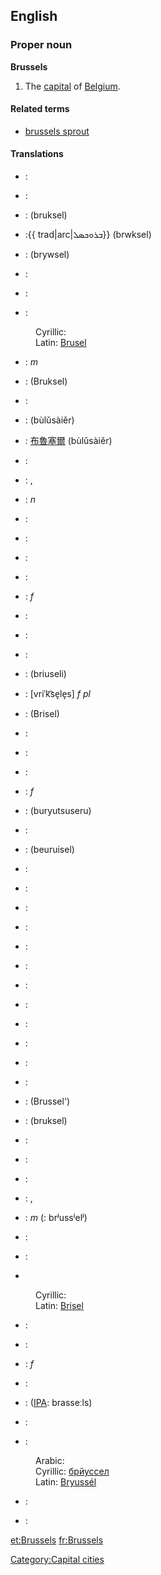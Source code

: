 ==English==

===Proper noun===
{{wikipedia}}
'''Brussels'''
#The [[capital]] of [[Belgium]].

====Related terms====
*[[brussels sprout]]

====Translations====
{{top}}
*{{af}}: {{trad|af|Brussel}}
*{{sq}}: {{trad|sq|Brukseli}}
*{{ar}}: {{trad|ar|بروكسل}} (bruksel)
*{{arc}}:{{ trad|arc|ܒܪܘܟܣܠ}} (brwksel)
*{{hy}}: {{trad|hy|Բրյուսել}} (brywsel)
*{{ast}}: {{trad|ast|Bruseles}}
*{{eu}}: {{trad|ast|Brusela}}
*{{be}}:
:Cyrillic: {{trad|be|Брусэль}}
:Latin: [[Brusel]]
*{{bs}}: {{trad|bs|Brisel}} ''m''
*{{bg}}: {{trad|bg|Брюксел}} (Bruksel)
*{{ca}}: {{trad|ca|Brussel•les}}
*{{zh}}: {{trad|zh|布鲁塞尔}} (bùlǔsàiěr)
*{{zh-yue}}: [[布魯塞爾]] (bùlǔsàiěr)
*{{cs}}: {{trad|cs|Brusel}}
*{{da}}: {{trad|da|Bruxelles}}, {{trad|da|Bryssel}}
*{{de}}: {{trad|de|Brüssel}} ''n''
*{{en}}: {{trad|en|Brussels}}
*{{eo}}: {{trad|eo|Bruselo}}
*{{et}}: {{trad|et|Brüssel}}
*{{fi}}: {{trad|fi|Bryssel}}
*{{fr}}: {{trad|fr|Bruxelles}} ''f''
*{{fy}}: {{trad|fy|Brussel}}
*{{hu}}: {{trad|hu|Brüsszel}}
*{{gl}}: {{trad|gl|Bruxelas}}
*{{ka}}: {{trad|ka|ბრიუსელი}} (briuseli)
*{{el}}: {{trad|el|Βρυξέλλες}} [vriˈk͡se̞le̞s] ''f pl''
*{{he}}: {{trad|he|בריסל}} (Brisel)
*{{io}}: {{trad|io|Bruxel}}
*{{ga}}: {{trad|ga|An Bhruiséil}}
*{{id}}: {{trad|id|Brusel}}
*{{it}}: {{trad|it|Bruxelles}} ''f''
*{{ja}}: {{trad|ja|ブリュッセル}} (buryutsuseru)
*{{jv}}: {{trad|jv|Brusel}}
*{{ko}}: {{trad|ko|브뤼셀}} (beuruisel)
*{{ku}}: {{trad|ku|Bruksel}}
*{{hr}}: {{trad|hr|Bruxelles}}
{{mid}}
*{{la}}: {{trad|la||Bruxellae}}
*{{lv}}: {{trad|lv||Brisele}}
*{{li}}: {{trad|li||Brussel}}
*{{lt}}: {{trad|lt||Briuselis}}
*{{lb}}: {{trad|lb||Bréissel}}
*{{ms}}: {{trad|ms||Brussels}}
*{{nl}}: {{trad|nl|Brussel}}
*{{nds}}: {{trad|nds||Brüssel}}
*{{no}}: {{trad|no||Brussel}}
*{{nn}}: {{trad|nn||Brussel}}
*{{uk}}: {{trad|uk||Брюссель}} (Brussel')
*{{fa}}: {{trad|fa||بروکسل}} (bruksel)
*{{pl}}: {{trad|pl||Bruksela}}
*{{pt}}: {{trad|pt||Bruxelas}}
*{{qu}}: {{trad|qu||Brussel}}
*{{ro}}: {{trad|ro|Bruxelles}}, {{trad|ro|Brussel}}
*{{ru}}: {{trad|ru||Брюссель}} ''m'' ({{IPA}}: brʲussʲelʲ)
*{{bat-smg}}: {{trad|smg||Briuselis}}
*{{gd}}: {{trad|gd||Bruiseal}}
*{{sr}}
:Cyrillic: {{trad|sr||Брисел}} {{m}}
:Latin: [[Brisel#Serbian|Brisel]] {{m}}
*{{simple}}: {{trad|simple||Brussels}}
*{{sl}}: {{trad|sl||Bruselj}}
*{{es}}: {{trad|es||Bruselas}} ''f''
*{{sv}}: {{trad|sv||Bryssel}}
*{{th}}: {{trad|th||บรัสเซลส์}} ([[IPA]]: brasseːls)
*{{tr}}: {{trad|tr||Brüksel}}
*{{ug}}: 
:Arabic: {{trad|ug||بريۇسسېل}}
:Cyrillic: [[брйуссел]]
:Latin: [[Bryussél]]
*{{wa}}: {{trad|wa||Brussele}}
*{{cy}}: {{trad|cy||Brwsel}}
{{bottom}}

[[Category:Capital cities]]

[[et:Brussels]]
[[fr:Brussels]]